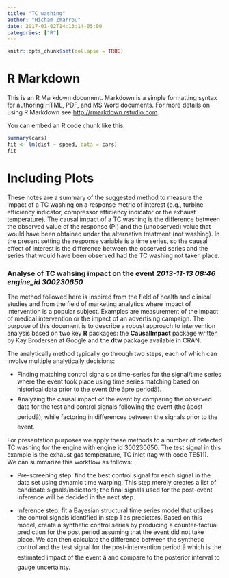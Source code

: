 ```yaml
---
title: "TC washing"
author: "Hicham Zmarrou"
date: 2017-01-02T14:13:14-05:00
categories: ["R"]
---
```


```r
knitr::opts_chunk$set(collapse = TRUE)
```

# R Markdown

This is an R Markdown document. Markdown is a simple formatting syntax for authoring HTML, PDF, and MS Word documents. For more details on using R Markdown see <http://rmarkdown.rstudio.com>.

You can embed an R code chunk like this:

```r
summary(cars)
fit <- lm(dist ~ speed, data = cars)
fit
```

# Including Plots

These notes are a summary of the suggested method to measure the impact of a TC washing on a response metric of interest (e.g., turbine efficiency indicator, compressor  efficiency indicator or the exhaust temperature). The causal impact of a TC washing is the difference between the observed value of the response (PI) and the (unobserved) value that would have been obtained under the alternative treatment (not washing). In the present setting the response variable is a time series, so the causal effect of interest is the difference between the observed series and the series that would have been observed had the TC washing not taken place.



### Analyse of TC wahsing impact on the event *2013-11-13 08:46 engine_id 300230650*

The method followed here is inspired from the field of health and clinical studies and from the field of marketing analytics where impact of intervention is a popular subject. Examples are measurement of the impact of medical intervention or the impact of an advertising campaign. The purpose of this document is to describe a robust approach to intervention analysis based on two key **R** packages: the **CausalImpact** package written by Kay Brodersen at Google and the **dtw ** package available in CRAN. 

The analytically method typically go through two steps, each of which can involve multiple analytically decisions:

* Finding matching control signals or time-series for the signal/time series where the event took place using time series matching based on historical  data prior to the event (the âpre periodâ).
* Analyzing the causal impact of the event by comparing the observed data for the test and control signals following the event (the âpost periodâ), while factoring in differences between the signals prior to the event.

For presentation purposes we apply these methods to a number of detected TC washing for the engine with engine id 300230650. The test signal in this example is the exhaust gas temperature, TC inlet (tag with code TE511).  
We can summarize this workflow as follows:

*  Pre-screening step: find the best control signal for each signal in the data set using dynamic time warping. This step merely creates a list of candidate signals/indicators; the final signals used for the post-event inference will be decided in the next step.

* Inference step: fit a Bayesian structural time series model that utilizes the control signals identified in step 1 as predictors. Based on this model, create a synthetic control series by producing a counter-factual prediction for the post period assuming that the event did not take place. We can then calculate the difference between the synthetic control and the test signal for the post-intervention period â which is the estimated impact of the event â and compare to the posterior interval to gauge uncertainty.
